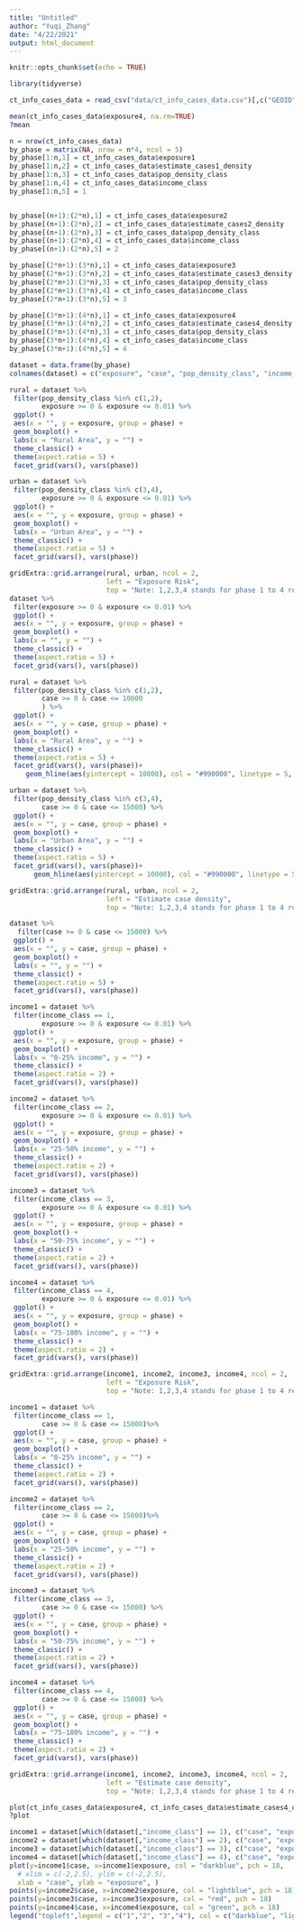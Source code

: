 ```yaml
---
title: "Untitled"
author: "Yuqi_Zhang"
date: "4/22/2021"
output: html_document
---
```


```r
knitr::opts_chunk$set(echo = TRUE)
```

```r
library(tidyverse)
```

```r
ct_info_cases_data = read_csv("data/ct_info_cases_data.csv")[,c("GEOID", "countyFIPS", "POPULATION", "POP_DENSITY", "Shape_Area", "estimate_cases1_density", "estimate_cases2_density", "estimate_cases3_density", "estimate_cases4_density", "income", "exposure1", "exposure2", "exposure3", "exposure4", "pop_density_class", "income_class")]
```


```r
mean(ct_info_cases_data$exposure4, na.rm=TRUE)
?mean
```

```r
n = nrow(ct_info_cases_data)
by_phase = matrix(NA, nrow = n*4, ncol = 5)
by_phase[1:n,1] = ct_info_cases_data$exposure1
by_phase[1:n,2] = ct_info_cases_data$estimate_cases1_density
by_phase[1:n,3] = ct_info_cases_data$pop_density_class
by_phase[1:n,4] = ct_info_cases_data$income_class
by_phase[1:n,5] = 1


by_phase[(n+1):(2*n),1] = ct_info_cases_data$exposure2
by_phase[(n+1):(2*n),2] = ct_info_cases_data$estimate_cases2_density
by_phase[(n+1):(2*n),3] = ct_info_cases_data$pop_density_class
by_phase[(n+1):(2*n),4] = ct_info_cases_data$income_class
by_phase[(n+1):(2*n),5] = 2

by_phase[(2*n+1):(3*n),1] = ct_info_cases_data$exposure3
by_phase[(2*n+1):(3*n),2] = ct_info_cases_data$estimate_cases3_density
by_phase[(2*n+1):(3*n),3] = ct_info_cases_data$pop_density_class
by_phase[(2*n+1):(3*n),4] = ct_info_cases_data$income_class
by_phase[(2*n+1):(3*n),5] = 3

by_phase[(3*n+1):(4*n),1] = ct_info_cases_data$exposure4
by_phase[(3*n+1):(4*n),2] = ct_info_cases_data$estimate_cases4_density
by_phase[(3*n+1):(4*n),3] = ct_info_cases_data$pop_density_class
by_phase[(3*n+1):(4*n),4] = ct_info_cases_data$income_class
by_phase[(3*n+1):(4*n),5] = 4

dataset = data.frame(by_phase)
colnames(dataset) = c("exposure", "case", "pop_density_class", "income_class","phase")

```

```r
rural = dataset %>%
 filter(pop_density_class %in% c(1,2),
        exposure >= 0 & exposure <= 0.01) %>%
 ggplot() +
 aes(x = "", y = exposure, group = phase) +
 geom_boxplot() +
 labs(x = "Rural Area", y = "") +
 theme_classic() +
 theme(aspect.ratio = 5) +
 facet_grid(vars(), vars(phase))

urban = dataset %>%
 filter(pop_density_class %in% c(3,4),
        exposure >= 0 & exposure <= 0.01) %>%
 ggplot() +
 aes(x = "", y = exposure, group = phase) +
 geom_boxplot() +
 labs(x = "Urban Area", y = "") +
 theme_classic() +
 theme(aspect.ratio = 5) +
 facet_grid(vars(), vars(phase))

gridExtra::grid.arrange(rural, urban, ncol = 2,
                        left = "Exposure Risk",
                        top = "Note: 1,2,3,4 stands for phase 1 to 4 respectfully")
dataset %>%
 filter(exposure >= 0 & exposure <= 0.01) %>%
 ggplot() +
 aes(x = "", y = exposure, group = phase) +
 geom_boxplot() +
 labs(x = "", y = "") +
 theme_classic() +
 theme(aspect.ratio = 5) +
 facet_grid(vars(), vars(phase))
```


```r
rural = dataset %>%
 filter(pop_density_class %in% c(1,2),
        case >= 0 & case <= 10000
        ) %>%
 ggplot() +
 aes(x = "", y = case, group = phase) +
 geom_boxplot() +
 labs(x = "Rural Area", y = "") +
 theme_classic() +
 theme(aspect.ratio = 5) +
 facet_grid(vars(), vars(phase))+
    geom_hline(aes(yintercept = 10000), col = "#990000", linetype = 5, show.legend = FALSE) 

urban = dataset %>%
 filter(pop_density_class %in% c(3,4),
        case >= 0 & case <= 15000) %>%
 ggplot() +
 aes(x = "", y = case, group = phase) +
 geom_boxplot() +
 labs(x = "Urban Area", y = "") +
 theme_classic() +
 theme(aspect.ratio = 5) +
 facet_grid(vars(), vars(phase))+
      geom_hline(aes(yintercept = 10000), col = "#990000", linetype = 5, show.legend = FALSE) 

gridExtra::grid.arrange(rural, urban, ncol = 2,
                        left = "Estimate case density",
                        top = "Note: 1,2,3,4 stands for phase 1 to 4 respectfully")

dataset %>%
  filter(case >= 0 & case <= 15000) %>% 
 ggplot() +
 aes(x = "", y = case, group = phase) +
 geom_boxplot() +
 labs(x = "", y = "") +
 theme_classic() +
 theme(aspect.ratio = 5) +
 facet_grid(vars(), vars(phase))
```

```r
income1 = dataset %>%
 filter(income_class == 1,
        exposure >= 0 & exposure <= 0.01) %>%
 ggplot() +
 aes(x = "", y = exposure, group = phase) +
 geom_boxplot() +
 labs(x = "0-25% income", y = "") +
 theme_classic() +
 theme(aspect.ratio = 2) +
 facet_grid(vars(), vars(phase))

income2 = dataset %>%
 filter(income_class == 2,
        exposure >= 0 & exposure <= 0.01) %>%
 ggplot() +
 aes(x = "", y = exposure, group = phase) +
 geom_boxplot() +
 labs(x = "25-50% income", y = "") +
 theme_classic() +
 theme(aspect.ratio = 2) +
 facet_grid(vars(), vars(phase))

income3 = dataset %>%
 filter(income_class == 3,
        exposure >= 0 & exposure <= 0.01) %>%
 ggplot() +
 aes(x = "", y = exposure, group = phase) +
 geom_boxplot() +
 labs(x = "50-75% income", y = "") +
 theme_classic() +
 theme(aspect.ratio = 2) +
 facet_grid(vars(), vars(phase))

income4 = dataset %>%
 filter(income_class == 4,
        exposure >= 0 & exposure <= 0.01) %>%
 ggplot() +
 aes(x = "", y = exposure, group = phase) +
 geom_boxplot() +
 labs(x = "75-100% income", y = "") +
 theme_classic() +
 theme(aspect.ratio = 2) +
 facet_grid(vars(), vars(phase))

gridExtra::grid.arrange(income1, income2, income3, income4, ncol = 2,
                        left = "Exposure Risk",
                        top = "Note: 1,2,3,4 stands for phase 1 to 4 respectfully")

```

```r
income1 = dataset %>%
 filter(income_class == 1,
        case >= 0 & case <= 15000)%>%
 ggplot() +
 aes(x = "", y = case, group = phase) +
 geom_boxplot() +
 labs(x = "0-25% income", y = "") +
 theme_classic() +
 theme(aspect.ratio = 2) +
 facet_grid(vars(), vars(phase))

income2 = dataset %>%
 filter(income_class == 2,
        case >= 0 & case <= 15000)%>%
 ggplot() +
 aes(x = "", y = case, group = phase) +
 geom_boxplot() +
 labs(x = "25-50% income", y = "") +
 theme_classic() +
 theme(aspect.ratio = 2) +
 facet_grid(vars(), vars(phase))

income3 = dataset %>%
 filter(income_class == 3,
        case >= 0 & case <= 15000) %>%
 ggplot() +
 aes(x = "", y = case, group = phase) +
 geom_boxplot() +
 labs(x = "50-75% income", y = "") +
 theme_classic() +
 theme(aspect.ratio = 2) +
 facet_grid(vars(), vars(phase))

income4 = dataset %>%
 filter(income_class == 4,
        case >= 0 & case <= 15000) %>%
 ggplot() +
 aes(x = "", y = case, group = phase) +
 geom_boxplot() +
 labs(x = "75-100% income", y = "") +
 theme_classic() +
 theme(aspect.ratio = 2) +
 facet_grid(vars(), vars(phase))

gridExtra::grid.arrange(income1, income2, income3, income4, ncol = 2,
                        left = "Estimate case density",
                        top = "Note: 1,2,3,4 stands for phase 1 to 4 respectfully")

```
```r
plot(ct_info_cases_data$exposure4, ct_info_cases_data$estimate_cases4_density)
?plot
```

```r
income1 = dataset[which(dataset[,"income_class"] == 1), c("case", "exposure")] 
income2 = dataset[which(dataset[,"income_class"] == 2), c("case", "exposure")] 
income3 = dataset[which(dataset[,"income_class"] == 3), c("case", "exposure")] 
income4 = dataset[which(dataset[,"income_class"] == 4), c("case", "exposure")] 
plot(y=income1$case, x=income1$exposure, col = "darkblue", pch = 18,
  # xlim = c(-2,2.5), ylim = c(-2,2.5),
  xlab = "case", ylab = "exposure", )
points(y=income2$case, x=income2$exposure, col = "lightblue", pch = 18)
points(y=income3$case, x=income3$exposure, col = "red", pch = 18)
points(y=income4$case, x=income4$exposure, col = "green", pch = 18)
legend("topleft",legend = c("1","2", "3","4"), col = c("darkblue", "lightblue", "red", "green"), pch = 18)
```


